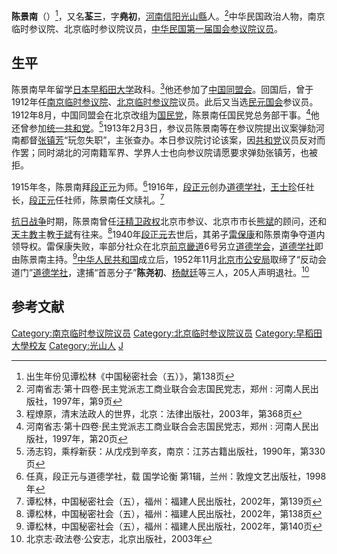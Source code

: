 {{Infobox Officeholder
|姓名=陳景南
|圖像=File:陳景南.jpg
|圖像大小=200px
|圖像說明=  
| 字       = 
| 號       = 
| 別名     = 
| 出生名   = 
| 出生日期 = 1881年？月？日
| 出生地點 = 
| 逝世日期 = ？年？月？日
| 逝世地點 = 
| 死因     = 
| 墓地     = 
| 墓地座標 = 
| 籍貫     = 
| 政黨     = 
| 其他政黨 = 
| parents    = 
| 伴侶     = 
| relatives  =  
| children  =  
| 母校     = 
| 著作     = 
| 簽名     = 
| 腳註     = 
| past     = 
}}
'''陈景南'''（{{bd|1881年||？|}}）<ref>出生年份见谭松林《中国秘密社会（五）》，第138页</ref>，又名'''荃三'''，字'''堯初'''，[[河南|河南]][[信阳|信阳]][[光山縣|光山縣]]人。<ref>河南省志·第十四卷·民主党派志工商业联合会志国民党志，郑州 : 河南人民出版社，1997年，第9页</ref>中华民国政治人物，南京临时参议院、北京临时参议院议员，[[中华民国第一届国会第一期常会议员|中华民国第一届国会参议院议员]]。

==生平==
陈景南早年留学[[日本|日本]][[早稻田大学|早稻田大学]]政科。<ref>程燎原，清末法政人的世界，北京：法律出版社，2003年，第368页</ref>他还参加了[[中国同盟会|中国同盟会]]。回国后，曾于1912年任[[南京临时参议院|南京临时参议院]]、[[北京临时参议院|北京临时参议院]]议员。此后又当选[[民元国会|民元国会]]参议员。1912年8月，中国同盟会在北京改组为[[國民黨_(1912年－1913年)|国民党]]，陈景南任国民党总务部干事。<ref>河南省志·第十四卷·民主党派志工商业联合会志国民党志，郑州 : 河南人民出版社，1997年，第20页</ref>他还曾参加[[统一共和党|统一共和党]]。<ref>汤志钧，乘桴新获：从戊戍到辛亥，南京：江苏古籍出版社，1990年，第330页</ref>1913年2月3日，参议员陈景南等在参议院提出议案弹劾河南都督[[张镇芳|张镇芳]]“玩忽失职”，主张查办。本日参议院讨论该案，因[[共和党_(中国)|共和党]]议员反对而作罢；同时湖北的河南籍军界、学界人士也向参议院请愿要求弹劾张镇芳，也被拒。

1915年冬，陈景南拜[[段正元|段正元]]为师。<ref>任真，段正元与道德学社，载 国学论衡 第1辑，兰州：敦煌文艺出版社，1998年</ref>1916年，[[段正元|段正元]]创办[[道德学社|道德学社]]，[[王士珍|王士珍]]任社长，[[段正元|段正元]]任社师，陈景南任文牍礼。<ref>谭松林，中国秘密社会（五），福州：福建人民出版社，2002年，第139页</ref>

[[抗日战争|抗日战争]]时期，陈景南曾任[[汪精卫政权|汪精卫政权]]北京市参议、北京市市长[[熊斌|熊斌]]的顾问，还和[[天主教|天主教]]主教[[于斌|于斌]]有往来。<ref>谭松林，中国秘密社会（五），福州：福建人民出版社，2002年，第138页</ref>1940年[[段正元|段正元]]去世后，其弟子[[雷保康|雷保康]]和陈景南争夺道内领导权。雷保康失败，率部分社众在北京[[前京畿道|前京畿道]]6号另立[[道德学会|道德学会]]，[[道德学社|道德学社]]即由陈景南主持。<ref>谭松林，中国秘密社会（五），福州：福建人民出版社，2002年，第140页</ref>[[中华人民共和国|中华人民共和国]]成立后，1952年11月[[北京市公安局|北京市公安局]]取缔了“反动会道门”[[道德学社|道德学社]]，逮捕“首恶分子”'''陈尧初'''、[[杨献廷|杨献廷]]等三人，205人声明退社。<ref>北京志·政法卷·公安志，北京出版社，2003年</ref>

==参考文献==
{{reflist}}

{{第一次北京臨時參議院}}
{{DEFAULTSORT:Chen陈}}
[[Category:南京临时参议院议员|Category:南京临时参议院议员]]
[[Category:北京临时参议院议员|Category:北京临时参议院议员]]
[[Category:早稻田大學校友|Category:早稻田大學校友]]
[[Category:光山人|Category:光山人]]
[[Category:陈姓|J]]